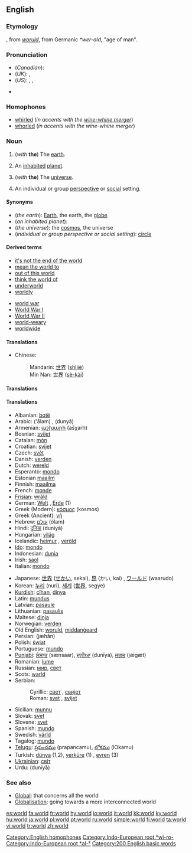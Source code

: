 {{wikipediapar|world}}
==English==

{{rank|find|got|let|193|world|thing|set|told}}

===Etymology===
{{ME.}}, from {{OE.}} ''[[woruld]]'', from Germanic ''*wer-ald'', "age of man".

===Pronunciation===
*(''Canadian''): {{IPA|/wɝəɫd̥/}}
*(''UK''): {{IPA|/wɜːld/}}, {{SAMPA|/w3:ld/}}
*(''US''): {{AHD|wûrld}}, {{IPA|/wɝld/}}, {{SAMPA|/w3`ld/}}
*{{audio|en-ca-world.ogg|Audio (CA)}}
*:{{rhymes|ɜː(r)ld}}

===Homophones===
*[[whirled]] (''in accents with the [[wine-whine merger]]'')
*[[whorled]] (''in accents with the wine-whine merger'')
[[Category:English homophones]]

===Noun===
{{en-noun|s|-}}

# {{uncountable}} (''with'' '''the''') The [[earth]].
# {{countable}} An [[inhabit]]ed [[planet]].
# {{figurative}} (''with'' '''the''') The [[universe]].
# An individual or group [[perspective]] or [[social]] setting.

====Synonyms====
*(''the earth''): [[Earth]], the earth, the [[globe]]
*(''an inhabited planet''):
*(''the universe''): the [[cosmos]], the universe
*(''individual or group perspective or social setting''): [[circle]]

====Derived terms====
{{rel-top|terms derived from world}}
*[[it's not the end of the world]]
*[[mean the world to]]
*[[out of this world]]
*[[think the world of]]
*[[underworld]]
*[[worldly]]
{{rel-mid}}
*[[world war]]
*[[World War I]]
*[[World War II]]
*[[world-weary]]
*[[worldwide]]
{{rel-bottom}}

====Translations====
{{trans-top|the earth}}
*Chinese:
*:Mandarin: [[世界]] ([[shìjiè]])
*:Min Nan: [[世界]] ([[sè-kài]])
{{trans-mid}}
{{trans-bottom}}

====Translations====
{{trans-top|inhabited planet}}
{{trans-mid}}
{{trans-bottom}}

====Translations====
{{rfc-trans}}
{{trans-top|world}}
*Albanian: [[botë]] {{f}}
*Arabic: {{ARchar|[[عالم]]}} ('ālam) {{m}}, {{ARchar|[[دنيا|دُنْيا]]}} (dunyā)
*Armenian: [[աշխարհ]] (ašχarh)
*Bosnian: [[svijet]] {{m}}
*Catalan: [[món]] {{m}}
*Croatian: [[svijet]] {{m}}
*Czech: [[svět]] {{m}}
*Danish: [[verden]] {{c}}
*Dutch: [[wereld]] {{m}}
*Esperanto: [[mondo#Esperanto|mondo]]
*Estonian [[maailm]]
*Finnish: [[maailma]]
*French: [[monde]] {{m}}
*[[Frisian]]: [[wrâld]]
*German: [[Welt]] {{f}}, [[Erde]] {{f}} (1)
*Greek (Modern): [[κόσμος]] (kosmos){{m}}
*Greek (Ancient): [[γῆ]] {{f}}
*Hebrew: [[עולם]] (ólam) {{m}}
*Hindi: [[दुनिया]] (duniyā) {{f}}
*Hungarian: [[világ]]
*Icelandic: [[heimur]] {{m}}, [[veröld]] {{f}}
*[[Ido]]: [[mondo#Ido|mondo]]
*Indonesian: [[dunia]]
*Irish: [[saol]]
*Italian: [[mondo#Italian|mondo]] {{m}}
{{trans-mid}}
*Japanese: [[世界]] ([[せかい]], sekai), [[界]] (かい, kai) , [[ワールド]] (waarudo)
*Korean: [[누리]] (nuri), [[세계]] ([[世界]], segye)
*[[Kurdish]]: [[cîhan]], [[dinya]]
*Latin: [[mundus]] {{m}}
*Latvian: [[pasaule]]
*Lithuanian: [[pasaulis]] {{m}}
*Maltese: [[dinja]]
*Norwegian: [[verden]] {{m}}
*Old English: [[woruld]], [[middangeard|middanġeard]]
*Persian: {{FAchar|[[جهان|جَهان]]}} (jæhān)
*Polish: [[świat]] {{m}}
*Portuguese: [[mundo]] {{m}}
*[[Punjabi]]: [[ਸੰਸਾਰ]] (sænsaar), [[ਦੁਨੀਆ]] (dunīya), [[ਜਗਤ]] (jægæt)
*Romanian: [[lume]] {{f}}
*Russian: [[мир]], [[свет]]
*Scots: [[warld]]
*Serbian:
*:Cyrillic: [[свет]] {{m}}, [[свијет]] {{m}}
*:Roman: [[svet#Serbian|svet]] {{m}}, [[svijet#Serbian|svijet]] {{m}}
*Sicilian: [[munnu]] {{m}}
*Slovak: [[svet]] {{m}}
*Slovene: [[svet]] {{m}}
*Spanish: [[mundo]] {{m}}
*Swedish: [[värld]] {{c}}
*Tagalog: [[mundo]]
*[[Telugu]]: [[ప్రపంచము]] (prapancamu), [[లోకము]] (lOkamu)
*Turkish: [[dünya]] (1,2), [[yerküre]] (1) , [[evren]] (3)
*[[Ukrainian]]: [[світ]] {{m}}
*Urdu: {{URchar|[[دنیا]]}} (duniyā) {{f}}
{{trans-bottom}}

===See also===
*[[Global]]: that concerns all the world
*[[Globalisation]]: going towards a more interconnected world

[[Category:Indo-European root *wī-ro-]]
[[Category:Indo-European root *al-²]]
[[Category:200 English basic words]]

[[es:world]]
[[fa:world]]
[[fr:world]]
[[hy:world]]
[[io:world]]
[[it:world]]
[[kk:world]]
[[ky:world]]
[[hu:world]]
[[ja:world]]
[[pl:world]]
[[pt:world]]
[[ru:world]]
[[simple:world]]
[[fi:world]]
[[ta:world]]
[[vi:world]]
[[tr:world]]
[[zh:world]]